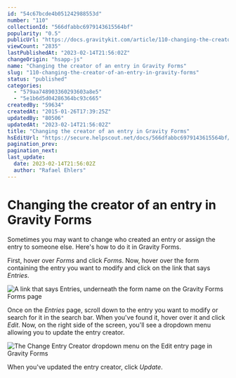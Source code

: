 ```yaml
---
id: "54c67bcde4b051242988553d"
number: "110"
collectionId: "566dfabbc6979143615564bf"
popularity: "0.5"
publicUrl: "https://docs.gravitykit.com/article/110-changing-the-creator-of-an-entry-in-gravity-forms"
viewCount: "2835"
lastPublishedAt: "2023-02-14T21:56:02Z"
changeOrigin: "hsapp-js"
name: "Changing the creator of an entry in Gravity Forms"
slug: "110-changing-the-creator-of-an-entry-in-gravity-forms"
status: "published"
categories: 
  - "579aa748903360293603a8e5"
  - "5e1b6d5d04286364bc93c665"
createdBy: "59634"
createdAt: "2015-01-26T17:39:25Z"
updatedBy: "80506"
updatedAt: "2023-02-14T21:56:02Z"
title: "Changing the creator of an entry in Gravity Forms"
hsEditUrl: "https://secure.helpscout.net/docs/566dfabbc6979143615564bf/article/54c67bcde4b051242988553d"
pagination_prev: 
pagination_next: 
last_update:
  date: 2023-02-14T21:56:02Z
  author: "Rafael Ehlers"
---
```


# Changing the creator of an entry in Gravity Forms

Sometimes you may want to change who created an entry or assign the entry to someone else. Here's how to do it in Gravity Forms.

First, hover over *Forms* and click *Forms*. Now, hover over the form containing the entry you want to modify and click on the link that says *Entries*.

![A link that says Entries, underneath the form name on the Gravity Forms Forms page](https://s3.amazonaws.com/helpscout.net/docs/assets/54c58489e4b051242988532c/images/6287a42b8bf21a2e2b6d6150/file-0Sf3cG4YrB.png)

Once on the *Entries* page, scroll down to the entry you want to modify or search for it in the search bar. When you've found it, hover over it and click *Edit*. Now, on the right side of the screen, you'll see a dropdown menu allowing you to update the entry creator.

![The Change Entry Creator dropdown menu on the Edit entry page in Gravity Forms](https://s3.amazonaws.com/helpscout.net/docs/assets/54c58489e4b051242988532c/images/6287a284c01fce37d9b152d2/file-XRdKoWUkZJ.png)

When you've updated the entry creator, click *Update*.